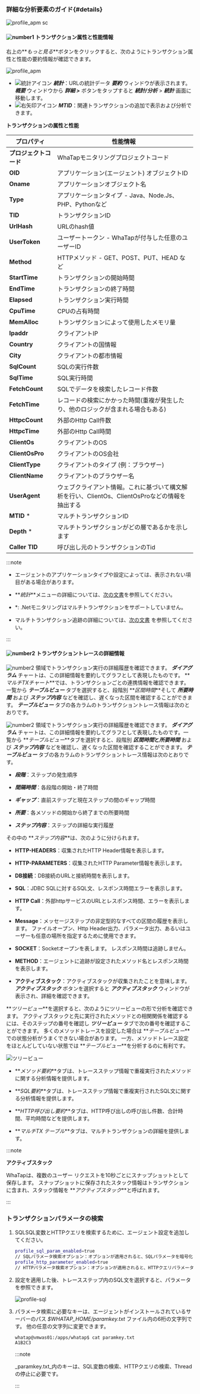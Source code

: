 ### 詳細な分析要素のガイド{#details}

![profile_apm sc](/img/tx-trace-static.png)

#### ![number1](/img/number-01.png) トランザクション属性と性能情報

右上の**_もっと見る_**ボタンをクリックすると、次のようにトランザクション属性と性能の要約情報が確認できます。 

![profile_apm](/img/tx-trace-dt.png)

-   ![統計アイコン](/img/ic-static.svg) **_統計_**：URLの統計データ **_要約_** ウィンドウが表示されます。 **_概要_** ウィンドウから **_詳細 >_** ボタンをタップすると **_統計/分析_** > **_統計_** 画面に移動します。 
-   ![右矢印アイコン](/img/ic-arrow-right.svg) **_MTID_**：関連トランザクションの追加で表示および分析できます。

**トランザクションの属性と性能**

| プロパティ                                    | 性能情報                                                      |
| ---------------------------------------- | --------------------------------------------------------- |
| **プロジェクトコード**                            | WhaTapモニタリングプロジェクトコード                                     |
| **OID**                                  | アプリケーション(エージェント) オブジェクトID                                 |
| **Oname**                                | アプリケーションオブジェクト名                                           |
| **Type**                                 | アプリケーションタイプ - Java、Node.Js、PHP、Pythonなど                   |
| **TID**                                  | トランザクションID                                                |
| **UrlHash**                              | URLのhash値                                                 |
| **UserToken**                            | ユーザートークン - WhaTapが付与した任意のユーザーID                           |
| **Method**                               | HTTPメソッド - GET、POST、PUT、HEAD など                           |
| **StartTime**                            | トランザクションの開始時間                                             |
| **EndTime**                              | トランザクションの終了時間                                             |
| **Elapsed**                              | トランザクション実行時間                                              |
| **CpuTime**                              | CPUの占有時間                                                  |
| **MemAlloc**                             | トランザクションによって使用したメモリ量                                      |
| **Ipaddr**                               | クライアントIP                                                  |
| **Country**                              | クライアントの国情報                                                |
| **City**                                 | クライアントの都市情報                                               |
| **SqlCount**                             | SQLの実行件数                                                  |
| **SqlTime**                              | SQL実行時間                                                   |
| **FetchCount**                           | SQLでデータを検索したレコード件数                                        |
| **FetchTime**                            | レコードの検索にかかった時間(重複が発生したり、他のロジックが含まれる場合もある)                 |
| **HttpcCount**                           | 外部のHttp Call件数                                            |
| **HttpcTime**                            | 外部のHttp Call時間                                            |
| **ClientOs**                             | クライアントのOS                                                 |
| **ClientOsPro**                          | クライアントのOS会社                                               |
| **ClientType**                           | クライアントのタイプ (例：ブラウザー)                                      |
| **ClientName**                           | クライアントのブラウザー名                                             |
| **UserAgent**                            | ウェブクライアント情報。これに基づいて構文解析を行い、ClientOs、ClientOsProなどの情報を抽出する |
| **MTID** <span class='normal'>\*</span>  | マルチトランザクションID                                             |
| **Depth** <span class='normal'>\*</span> | マルチトランザクションがどの層であるかを示します                                  |
| **Caller TID**                           | 呼び出し元のトランザクションのTid                                        |

:::note

-   エージェントのアプリケーションタイプや設定によっては、表示されない項目がある場合があります。

-   **_統計_**メニューの詳細については、[次の文書](analysis-apm-trs)を参照してください。

<InDoc product='dotnet'>

-   <span class='normal'>*</span>: .Netモニタリングはマルチトランザクションをサポートしていません。

</InDoc>

<Xclude product='dotnet'>

-   マルチトランザクション追跡の詳細については、[次の文書](trs-multi-trace) を参照してください。

</Xclude>

:::

#### ![number2](/img/number-02.png) トランザクショントレースの詳細情報

<Xclude product='dotnet'>

![number2](/img/number-02.png) 領域でトランザクション実行の詳細履歴を確認できます。 **_ダイアグラム_** チャートは、この詳細情報を要約してグラフとして表現したものです。 **_マルチTXチャート_**では、トランザクションごとの連携情報を確認できます。 一覧から **_テーブルビュー_** タブを選択すると、段階別 **_区間時間_**そして **_所要時間_** および **_ステップ内容_** などを確認し、遅くなった区間を確認することができます。 **_テーブルビュー_** タブの各カラムのトランザクショントレース情報は次のとおりです。

</Xclude>

<InDoc product='dotnet'>

![number2](/img/number-02.png) 領域でトランザクション実行の詳細履歴を確認できます。 **_ダイアグラム_** チャートは、この詳細情報を要約してグラフとして表現したものです。一覧から **_テーブルビュー_**タブを選択すると、段階別 **_区間時間_**と**_所要時間_** および **_ステップ内容_** などを確認し、遅くなった区間を確認することができます。 **_テーブルビュー_** タブの各カラムのトランザクショントレース情報は次のとおりです。

</InDoc>

-   **_段階_**：ステップの発生順序

-   **_間隔時間_**：各段階の開始・終了時間

-   **_ギャップ_**：直前ステップと現在ステップの間のギャップ時間

-   **_所要_**：各メソッドの開始から終了までの所要時間

-   **_ステップ内容_**：ステップの詳細な実行履歴

その中の **_ステップ内容_**は、次のように分けられます。

-   **HTTP-HEADERS**：収集されたHTTP Header情報を表示します。

-   **HTTP-PARAMETERS**：収集されたHTTP Parameter情報を表示します。

-   **DB接続**：DB接続のURLと接続時間を表示します。

-   **SQL**：JDBC SQLに対するSQL文、レスポンス時間エラーを表示します。

-   **HTTP Call**：外部httpサービスのURLとレスポンス時間、エラーを表示します。

-   **Message**：メッセージステップの非定型的なすべての区間の履歴を表示します。 ファイルオープン、Http Header出力、パラメータ出力、あるいはユーザーも任意の場所を指定するために使用できます。

-   **SOCKET**：Socketオープンを表します。 レスポンス時間は追跡しません。

-   **METHOD**：エージェントに追跡が設定されたメソッド名とレスポンス時間を表示します。

-   **アクティブスタック**：アクティブスタックが収集されたことを意味します。 **_アクティブスタック_** ボタンを選択すると **_アクティブスタック_** ウィンドウが表示され、詳細を確認できます。

**_ツリービュー_**を選択すると、次のようにツリービューの形で分析を確認できます。 アクティブスタックと先に実行されたメソッドとの相関関係を確認するには、そのステップの番号を確認し **_ツリービュー_** タブで次の番号を確認することができます。 多くのメソッドトレースを設定した場合は **_テーブルビュー_**での状態分析がうまくできない場合があります。 一方、メソッドトレース設定をほとんどしていない状態では **_テーブルビュー_**を分析するのに有利です。 

![ツリービュー](/img/tx-trace-tree.png)

-   **_メソッド要約_**タブは、トレースステップ情報で重複実行されたメソッドに関する分析情報を提供します。 

-   **_SQL要約_**タブは、トレースステップ情報で重複実行されたSQL文に関する分析情報を提供します。 

-   **_HTTP呼び出し要約_**タブは、HTTP呼び出しの呼び出し件数、合計時間、平均時間などを提供します。 

<Xclude product='dotnet'>

-   **_マルチTX テーブル_**タブは、マルチトランザクションの詳細を提供します。

</Xclude>

:::note

**アクティブスタック**

WhaTapは、複数のユーザー リクエストを10秒ごとにスナップショットとして保存します。 スナップショットに保存されたスタック情報はトランザクションに含まれ、スタック情報を **_アクティブスタック_**と呼ばれます。

:::

### トランザクションパラメータの検索

1.  SQLSQL変数とHTTPクエリを検索するために、エージェント設定を追加してください。

    ```bash title='whatap.conf' {1,3}
    profile_sql_param_enabled=true 
    // SQLパラメータ検索オプション：オプションが適用されると、SQLパラメータを暗号化して収集します。
    profile_http_parameter_enabled=true 
    // HTTPパラメータ検索オプション：オプションが適用されると、HTTPクエリパラメータを暗号化して収集します。
    ```

2.  設定を適用した後、トレースステップ内のSQL文を選択すると、パラメータを参照できます。

    ![profile-sql](https://img.whatap.io/media/images/Screenshot_2020-12-15_W_JAVA_DEMO_5490_-_Application_Monitoring18.png)  

3.  パラメータ検索に必要なキーは、エージェントがインストールされているサーバーのパス _$WHATAP_HOME/paramkey.txt_ ファイル内の6桁の文字列です。 他の任意の文字列に変更できます。

    ```bash title='paramkey.txt'
    whatap@vmwas01:/apps/whatap$ cat paramkey.txt
    A1B2C3
    ```

    :::note

    _paramkey.txt_内のキーは、SQL変数の検索、HTTPクエリの検索、Threadの停止に必要です。

    :::
